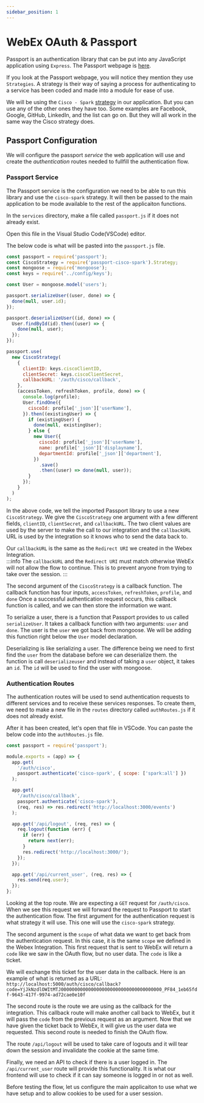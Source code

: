 ```yaml
---
sidebar_position: 1
---
```


# WebEx OAuth & Passport

Passport is an authentication library that can be put into any JavaScript application using `Express`. The Passport webpage is [here](https://www.passportjs.org/).

If you look at the Passport webpage, you will notice they mention they use `Strategies`. A strategy is their way of saying a process for authenticating to a service has been coded and made into a module for ease of use.

We will be using the `Cisco - Spark` [strategy](https://www.passportjs.org/packages/passport-cisco-spark/) in our application. But you can use any of the other ones they have too. Some examples are Facebook, Google, GitHub, LinkedIn, and the list can go on. But they will all work in the same way the Cisco strategy does.

## Passport Configuration

We will configure the passport _service_ the web application will use and create the _authentication_ routes needed to fullfill the authentication flow.

### Passport Service

The Passport service is the configuration we need to be able to run this library and use the `cisco-spark` strategy. It will then be passed to the main application to be mode available to the rest of the applicaiton functions.

In the `services` directory, make a file called `passport.js` if it does not already exist.

Open this file in the Visual Studio Code(VSCode) editor.

The below code is what will be pasted into the `passport.js` file.

```javascript title=services/passport.js showLineNumbers
const passport = require('passport');
const CiscoStrategy = require('passport-cisco-spark').Strategy;
const mongoose = require('mongoose');
const keys = require('../config/keys');

const User = mongoose.model('users');

passport.serializeUser((user, done) => {
  done(null, user.id);
});

passport.deserializeUser((id, done) => {
  User.findById(id).then((user) => {
    done(null, user);
  });
});

passport.use(
  new CiscoStrategy(
    {
      clientID: keys.ciscoClientID,
      clientSecret: keys.ciscoClientSecret,
      callbackURL: '/auth/cisco/callback',
    },
    (accessToken, refreshToken, profile, done) => {
      console.log(profile);
      User.findOne({
        ciscoId: profile['_json']['userName'],
      }).then((existingUser) => {
        if (existingUser) {
          done(null, existingUser);
        } else {
          new User({
            ciscoId: profile['_json']['userName'],
            name: profile['_json']['displayname'],
            departmentId: profile['_json']['department'],
          })
            .save()
            .then((user) => done(null, user));
        }
      });
    }
  )
);
```

In the above code, we tell the imported Passport library to use a new `CiscoStrategy`. We give the `CiscoStrategy` one argument with a few different fields, `clientID`, `clientSecret`, and `callbackURL`. The two client values are used by the server to make the call to our integration and the `callbackURL` URL is used by the integration so it knows who to send the data back to.

Our `callbackURL` is the same as the `Redirect URI` we created in the Webex Integration.  
:::info
The `callbackURL` and the `Redirect URI` must match otherwise WebEx will not allow the flow to continue. This is to prevent anyone from trying to take over the session.
:::

The second argument of the `CiscoStrategy` is a callback function. The callback function has four inputs, `accessToken`, `refreshToken`, `profile`, and `done`
Once a successful authentication request occurs, this callback function is called, and we can then store the information we want.

To serialize a user, there is a function that Passport provides to us called `serializeUser`. It takes a callback function with two arguments: `user` and `done`. The user is the `user` we got back from mongoose. We will be adding this function right below the `User` model declaration.

Deserializing is like serializing a user. The difference being we need to first find the `user` from the database before we can deserialize them. the function is call `deserializeuser` and instead of taking a `user` object, it takes an `id`. The `id` will be used to find the user with mongoose.

### Authentication Routes

The authentication routes will be used to send authentication requests to different services and to receive these services responses.
To create them, we need to make a new file in the `routes` directory called `authRoutes.js` if it does not already exist.

After it has been created, let's open that file in VSCode. You can paste the below code into the `authRoutes.js` file.

```javascript title=routes/authRoutes.js showLineNumbers
const passport = require('passport');

module.exports = (app) => {
  app.get(
    '/auth/cisco',
    passport.authenticate('cisco-spark', { scope: ['spark:all'] })
  );

  app.get(
    '/auth/cisco/callback',
    passport.authenticate('cisco-spark'),
    (req, res) => res.redirect('http://localhost:3000/events')
  );

  app.get('/api/logout', (req, res) => {
    req.logout(function (err) {
      if (err) {
        return next(err);
      }
      res.redirect('http://localhost:3000/');
    });
  });

  app.get('/api/current_user', (req, res) => {
    res.send(req.user);
  });
};
```

Looking at the top route. We are expecting a `GET` request for `/auth/cisco`. When we see this request we will forward the request to Passport to start the authentication flow. The first argument for the authentication request is what strategy it will use. This one will use the `cisco-spark` strategy.

The second argument is the `scope` of what data we want to get back from the authentication request. In this case, it is the same `scope` we defined in the Webex Integration. This first request that is sent to WebEx will return a `code` like we saw in the OAuth flow, but no user data. The `code` is like a ticket.

We will exchange this ticket for the user data in the callback. Here is an example of what is returned as a URL:
`http://localhost:5000/auth/cisco/callback?code=YjJkNzdlOWItMTJ0000000000000000000000000000000000000_PF84_1eb65fdf-9643-417f-9974-ad72cae0e10f`

The second route is the route we are using as the callback for the integration. This callback route will make another call back to WebEx, but it will pass the `code` from the previous request as an argument. Now that we have given the ticket back to WebEx, it will give us the user data we requested. This second route is needed to finish the OAuth flow.

The route `/api/logout` will be used to take care of logouts and it will tear down the session and invalidate the cookie at the same time.

Finally, we need an API to check if there is a user logged in. The `/api/current_user` route will provide this functionality. It is what our frontend will use to check if it can say someone is logged in or not as well.

Before testing the flow, let us configure the main applicaiton to use what we have setup and to allow cookies to be used for a user session.
